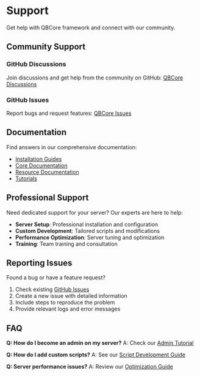 # Support

Get help with QBCore framework and connect with our community.

## Community Support

### GitHub Discussions
Join discussions and get help from the community on GitHub:
[QBCore Discussions](https://github.com/qbcore-framework/qb-core/discussions)

### GitHub Issues
Report bugs and request features:
[QBCore Issues](https://github.com/qbcore-framework/qb-core/issues)

## Documentation

Find answers in our comprehensive documentation:

- [Installation Guides](/docs/installation)
- [Core Documentation](/docs/core)
- [Resource Documentation](/docs/resources)
- [Tutorials](/tutorials)

## Professional Support

Need dedicated support for your server? Our experts are here to help:

- **Server Setup**: Professional installation and configuration
- **Custom Development**: Tailored scripts and modifications
- **Performance Optimization**: Server tuning and optimization
- **Training**: Team training and consultation

## Reporting Issues

Found a bug or have a feature request?

1. Check existing [GitHub Issues](https://github.com/qbcore-framework/qb-core/issues)
2. Create a new issue with detailed information
3. Include steps to reproduce the problem
4. Provide relevant logs and error messages

## FAQ

**Q: How do I become an admin on my server?**
A: Check our [Admin Tutorial](/tutorials/how-to-become-admin)

**Q: How do I add custom scripts?**
A: See our [Script Development Guide](/tutorials/script-development)

**Q: Server performance issues?**
A: Review our [Optimization Guide](/tutorials/optimization)